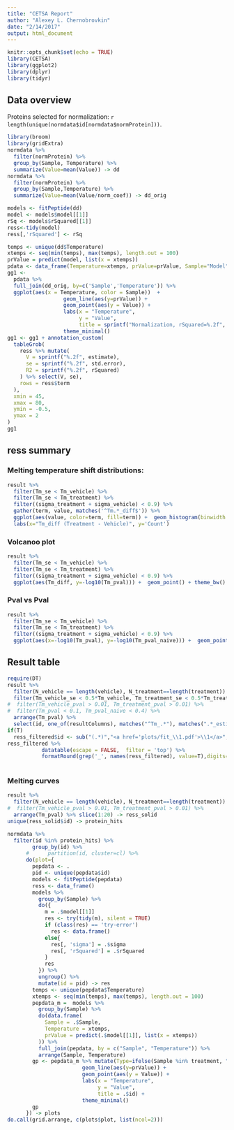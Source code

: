 ```yaml
---
title: "CETSA Report"
author: "Alexey L. Chernobrovkin"
date: "2/14/2017"
output: html_document
---
```


```r
knitr::opts_chunk$set(echo = TRUE)
library(CETSA)
library(ggplot2)
library(dplyr)
library(tidyr)
```

## Data overview

Proteins selected for normalization: `r length(unique(normdata$id[normdata$normProtein]))`.


```r
library(broom)
library(gridExtra)
normdata %>%
  filter(normProtein) %>% 
  group_by(Sample, Temperature) %>%
  summarize(Value=mean(Value)) -> dd
normdata %>%
  filter(normProtein) %>% 
  group_by(Sample,Temperature) %>%
  summarize(Value=mean(Value/norm_coef)) -> dd_orig

models <- fitPeptide(dd)
model <- models$model[[1]]
rSq <- models$rSquared[[1]]
ress<-tidy(model)
ress[,'rSquared'] <- rSq

temps <- unique(dd$Temperature)
xtemps <- seq(min(temps), max(temps), length.out = 100)
prValue = predict(model, list(x = xtemps))
pdata <- data_frame(Temperature=xtemps, prValue=prValue, Sample="Model")
gg1 <-
  pdata %>% 
  full_join(dd_orig, by=c('Sample','Temperature')) %>% 
  ggplot(aes(x = Temperature, color = Sample))  +
                  geom_line(aes(y=prValue)) +
                  geom_point(aes(y = Value)) +
                  labs(x = "Temperature",
                       y = "Value",
                       title = sprintf("Normalization, rSquared=%.2f", rSq)) +
                  theme_minimal()
gg1 <- gg1 + annotation_custom(
  tableGrob(
    ress %>% mutate(
      V = sprintf("%.2f", estimate),
      se = sprintf("%.2f", std.error),
      R2 = sprintf("%.2f", rSquared)
    ) %>% select(V, se),
    rows = ress$term
  ),
  xmin = 45,
  xmax = 80,
  ymin = -0.5,
  ymax = 2
)
gg1
```

## ress summary

### Melting temperature shift distributions:

```r
result %>%
  filter(Tm_se < Tm_vehicle) %>%
  filter(Tm_se < Tm_treatment) %>%
  filter((sigma_treatment + sigma_vehicle) < 0.9) %>%
  gather(term, value, matches('^Tm.*_diff$')) %>% 
  ggplot(aes(value, color=term, fill=term)) +  geom_histogram(binwidth = 0.4, alpha=0.2,position='identity') + theme_bw() +
  labs(x="Tm_diff (Treatment - Vehicle)", y='Count')
```

### Volcanoo plot

```r
result %>%
  filter(Tm_se < Tm_vehicle) %>%
  filter(Tm_se < Tm_treatment) %>%
  filter((sigma_treatment + sigma_vehicle) < 0.9) %>%
  ggplot(aes(Tm_diff, y=-log10(Tm_pval))) +  geom_point() + theme_bw() 
```

### Pval vs Pval

```r
result %>%
  filter(Tm_se < Tm_vehicle) %>%
  filter(Tm_se < Tm_treatment) %>%
  filter((sigma_treatment + sigma_vehicle) < 0.9) %>%
  ggplot(aes(x=-log10(Tm_pval), y=-log10(Tm_pval_naive))) +  geom_point() + theme_bw() 
```

## Result table

```r
require(DT)
result %>%
  filter(N_vehicle == length(vehicle), N_treatment==length(treatment)) %>% 
  filter(Tm_vehicle_se < 0.5*Tm_vehicle, Tm_treatment_se < 0.5*Tm_treatment) %>% 
#  filter(Tm_vehicle_pval > 0.01, Tm_treatment_pval > 0.01) %>% 
#  filter(Tm_pval < 0.1, Tm_pval_naive < 0.4) %>% 
  arrange(Tm_pval) %>% 
  select(id, one_of(resultColumns), matches("^Tm_.*"), matches(".*_estimate$"), matches("_rSquared$")) -> ress_filtered
if(T)
  ress_filtered$id <- sub("(.*)","<a href='plots/fit_\\1.pdf'>\\1</a>", ress_filtered$id)
ress_filtered %>% 
           datatable(escape = FALSE,  filter = 'top') %>% 
           formatRound(grep('_', names(ress_filtered), value=T),digits=2)
        
```

### Melting curves

```r
result %>%
  filter(N_vehicle == length(vehicle), N_treatment==length(treatment)) %>% 
#  filter(Tm_vehicle_pval > 0.01, Tm_treatment_pval > 0.01) %>% 
  arrange(Tm_pval) %>% slice(1:20) -> ress_solid
unique(ress_solid$id) -> protein_hits

normdata %>%
  filter(id %in% protein_hits) %>% 
        group_by(id) %>%
      #      partition(id, cluster=cl) %>%
      do(plot={
        pepdata <- .
        pid <- unique(pepdata$id)
        models <- fitPeptide(pepdata)
        ress <- data_frame()
        models %>%
          group_by(Sample) %>%
          do({
            m = .$model[[1]]
            res <- try(tidy(m), silent = TRUE)
            if (class(res) == 'try-error')
              res <- data.frame()
            else{
              res[, 'sigma'] = .$sigma
              res[, 'rSquared'] = .$rSquared
            }
            res
          }) %>%
          ungroup() %>%
          mutate(id = pid) -> res
        temps <- unique(pepdata$Temperature)
        xtemps <- seq(min(temps), max(temps), length.out = 100)
        pepdata_m =  models %>%
          group_by(Sample) %>%
          do(data.frame(
            Sample = .$Sample,
            Temperature = xtemps,
            prValue = predict(.$model[[1]], list(x = xtemps))
          )) %>%
          full_join(pepdata, by = c("Sample", "Temperature")) %>%
          arrange(Sample, Temperature)
        gp <- pepdata_m %>% mutate(Type=ifelse(Sample %in% treatment, "Treatment","Vehicle")) %>%  ggplot(aes(x = Temperature, group=Sample, color = Type))  +
                        geom_line(aes(y=prValue)) +
                        geom_point(aes(y = Value)) +
                        labs(x = "Temperature",
                             y = "Value",
                             title = .$id) +
                        theme_minimal()
        gp
      }) -> plots
do.call(grid.arrange, c(plots$plot, list(ncol=2)))

```





